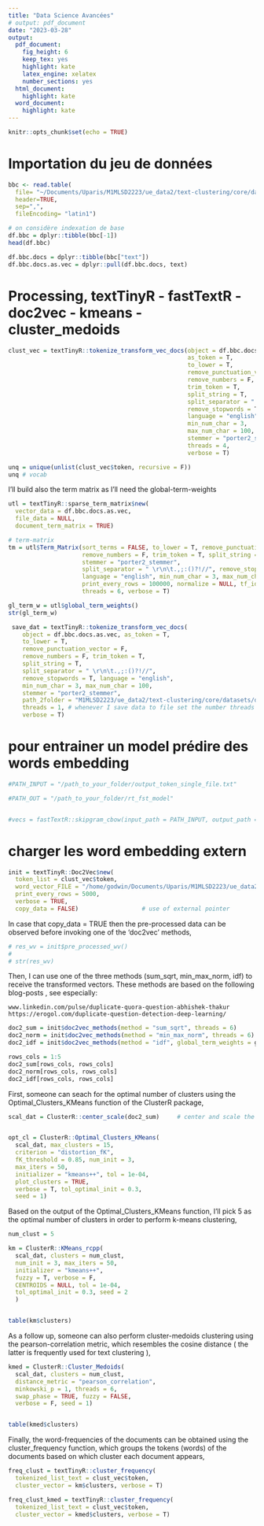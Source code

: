```yaml
---
title: "Data Science Avancées"
# output: pdf_document
date: "2023-03-28"
output:
  pdf_document: 
    fig_height: 6
    keep_tex: yes
    highlight: kate
    latex_engine: xelatex
    number_sections: yes
  html_document:
    highlight: kate
  word_document:
    highlight: kate
---
```


```r
knitr::opts_chunk$set(echo = TRUE)
```

# Importation du jeu de données
```r
bbc <- read.table(
  file= "~/Documents/Uparis/M1MLSD2223/ue_data2/text-clustering/core/datasets/data/bbc.csv",
  header=TRUE,
  sep=",",
  fileEncoding= "latin1")
```


```r
# on considère indexation de base 
df.bbc = dplyr::tibble(bbc[-1])
head(df.bbc)
```

```r
df.bbc.docs = dplyr::tibble(bbc["text"]) 
df.bbc.docs.as.vec = dplyr::pull(df.bbc.docs, text)
```


# Processing, textTinyR - fastTextR - doc2vec - kmeans - cluster_medoids

```r
clust_vec = textTinyR::tokenize_transform_vec_docs(object = df.bbc.docs.as.vec, 
                                                   as_token = T,
                                                   to_lower = T, 
                                                   remove_punctuation_vector = F,
                                                   remove_numbers = F, 
                                                   trim_token = T,
                                                   split_string = T,
                                                   split_separator = " \r\n\t.,;:()?!//", 
                                                   remove_stopwords = T,
                                                   language = "english", 
                                                   min_num_char = 3, 
                                                   max_num_char = 100,
                                                   stemmer = "porter2_stemmer", 
                                                   threads = 4,
                                                   verbose = T)
```
```r
unq = unique(unlist(clust_vec$token, recursive = F))
unq # vocab
```
I'll build also the term matrix as I'll need the global-term-weights

```r
utl = textTinyR::sparse_term_matrix$new(
  vector_data = df.bbc.docs.as.vec, 
  file_data = NULL,
  document_term_matrix = TRUE)

# term-matrix
tm = utl$Term_Matrix(sort_terms = FALSE, to_lower = T, remove_punctuation_vector = F,
                     remove_numbers = F, trim_token = T, split_string = T, 
                     stemmer = "porter2_stemmer",
                     split_separator = " \r\n\t.,;:()?!//", remove_stopwords = T,
                     language = "english", min_num_char = 3, max_num_char = 100,
                     print_every_rows = 100000, normalize = NULL, tf_idf = F, 
                     threads = 6, verbose = T)

gl_term_w = utl$global_term_weights()
str(gl_term_w)
```

```r
 save_dat = textTinyR::tokenize_transform_vec_docs(
    object = df.bbc.docs.as.vec, as_token = T, 
    to_lower = T, 
    remove_punctuation_vector = F,
    remove_numbers = F, trim_token = T, 
    split_string = T, 
    split_separator = " \r\n\t.,;:()?!//",
    remove_stopwords = T, language = "english", 
    min_num_char = 3, max_num_char = 100, 
    stemmer = "porter2_stemmer", 
    path_2folder = "M1MLSD2223/ue_data2/text-clustering/core/datasets/data/",
    threads = 1, # whenever I save data to file set the number threads to 1
    verbose = T) 
```

# pour entrainer un model prédire des words embedding 
```r
#PATH_INPUT = "/path_to_your_folder/output_token_single_file.txt"

#PATH_OUT = "/path_to_your_folder/rt_fst_model"


#vecs = fastTextR::skipgram_cbow(input_path = PATH_INPUT, output_path = PATH_OUT, method = "skipgram", lr = 0.075, lrUpdateRate = 100, dim = 300, ws = 5, epoch = 5, minCount = 1, neg = 5, wordNgrams = 2, loss = "ns", bucket = 2e+06, minn = 0, maxn = 0, thread = 6, t = 1e-04, verbose = 2)
```

# charger les word embedding extern
```r
init = textTinyR::Doc2Vec$new(
  token_list = clust_vec$token, 
  word_vector_FILE = "/home/godwin/Documents/Uparis/M1MLSD2223/ue_data2/tmp/glove.840B.300d.txt",
  print_every_rows = 5000, 
  verbose = TRUE, 
  copy_data = FALSE)                  # use of external pointer
```

In case that copy_data = TRUE then the pre-processed data can be observed before invoking one of the ‘doc2vec’ methods,

```r
# res_wv = init$pre_processed_wv()                           
# 
# str(res_wv)
```

Then, I can use one of the three methods (sum_sqrt, min_max_norm, idf) to receive the transformed vectors. These methods are based on the following blog-posts , see especially:

    www.linkedin.com/pulse/duplicate-quora-question-abhishek-thakur
    https://erogol.com/duplicate-question-detection-deep-learning/

```r
doc2_sum = init$doc2vec_methods(method = "sum_sqrt", threads = 6)
doc2_norm = init$doc2vec_methods(method = "min_max_norm", threads = 6)
doc2_idf = init$doc2vec_methods(method = "idf", global_term_weights = gl_term_w, threads = 6)

```

```r
rows_cols = 1:5
doc2_sum[rows_cols, rows_cols]
doc2_norm[rows_cols, rows_cols]
doc2_idf[rows_cols, rows_cols]
```
First, someone can seach for the optimal number of clusters using the Optimal_Clusters_KMeans function of the ClusterR package,

```r
scal_dat = ClusterR::center_scale(doc2_sum)     # center and scale the data


opt_cl = ClusterR::Optimal_Clusters_KMeans(
  scal_dat, max_clusters = 15, 
  criterion = "distortion_fK",
  fK_threshold = 0.85, num_init = 3, 
  max_iters = 50,
  initializer = "kmeans++", tol = 1e-04, 
  plot_clusters = TRUE,
  verbose = T, tol_optimal_init = 0.3, 
  seed = 1)
```

Based on the output of the Optimal_Clusters_KMeans function, I’ll pick 5 as the optimal number of clusters in order to perform k-means clustering,

```r
num_clust = 5

km = ClusterR::KMeans_rcpp(
  scal_dat, clusters = num_clust, 
  num_init = 3, max_iters = 50,
  initializer = "kmeans++", 
  fuzzy = T, verbose = F,
  CENTROIDS = NULL, tol = 1e-04, 
  tol_optimal_init = 0.3, seed = 2
  )


table(km$clusters)
```

As a follow up, someone can also perform cluster-medoids clustering using the pearson-correlation metric, which resembles the cosine distance ( the latter is frequently used for text clustering ),

```r
kmed = ClusterR::Cluster_Medoids(
  scal_dat, clusters = num_clust, 
  distance_metric = "pearson_correlation",
  minkowski_p = 1, threads = 6, 
  swap_phase = TRUE, fuzzy = FALSE, 
  verbose = F, seed = 1)


table(kmed$clusters)
```
Finally, the word-frequencies of the documents can be obtained using the cluster_frequency function, which groups the tokens (words) of the documents based on which cluster each document appears,


```r
freq_clust = textTinyR::cluster_frequency(
  tokenized_list_text = clust_vec$token, 
  cluster_vector = km$clusters, verbose = T)
```

```r
freq_clust_kmed = textTinyR::cluster_frequency(
  tokenized_list_text = clust_vec$token, 
  cluster_vector = kmed$clusters, verbose = T)
```

